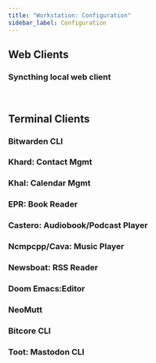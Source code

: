 ```yaml
---
title: "Workstation: Configuration"
sidebar_label: Configuration
---
```








## Web Clients
### Syncthing local web client

<br/>

## Terminal Clients
### Bitwarden CLI
### Khard: Contact Mgmt
### Khal: Calendar Mgmt
### EPR: Book Reader
### Castero: Audiobook/Podcast Player
### Ncmpcpp/Cava: Music Player
### Newsboat: RSS Reader
### Doom Emacs:Editor
### NeoMutt
### Bitcore CLI
### Toot: Mastodon CLI


###
